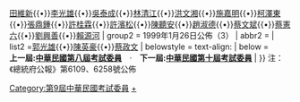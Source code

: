 {{Navbox
| name = 中華民國第九屆考試委員
| title = {{flagicon|ROC}} [[中華民國|{{fontcolor|white|中華民國}}]][[第九屆考試委員|{{fontcolor|white|第九屆考試委員}}]]
| titlestyle = background:#0c1c8c; color:#ffffff
| image = [[File:ROC_Examination_Yuan_Seal.svg|100px]]
| style = width:100%;
| state = {{{state<includeonly>|collapsed</includeonly>}}}
| selected=

| above = [[考試院院長|院長]]：[[許水德]]／[[考試院副院長|副院長]]：[[關中]]

| group1 = 1996年8月16日公佈（19）
| abbr1 =  
| list1 =[[王全祿]]{{•}}[[田維新]]{{•}}[[李光雄]]{{•}}[[吳泰成]]{{•}}[[林清江]]{{•}}[[洪文湘]]{{•}}[[施嘉明]]{{•}}[[柯澤東]]{{•}}[[張鼎鍾]]{{•}}[[許桂霖]]{{•}}[[許濱松]]{{•}}[[陳聽安]]{{•}}[[趙淑德]]{{•}}[[蔡文斌]]{{•}}[[蔡憲六]]{{•}}[[劉興善]]{{•}}[[賴源河]]
| group2 = 1999年1月26日公佈（3）
| abbr2 =  
| list2 =[[郭光雄]]{{•}}[[陳英豪]]{{•}}[[蔡政文]]
| belowstyle = text-align:
| below =　'''　上一屆:[[Template:中華民國第八屆考試委員|中華民國第八屆考試委員]]　'''·'''　下一屆:[[Template:中華民國第十屆考試委員|中華民國第十屆考試委員]]'''
| }}
[[Category:第9屆中華民國考試委員]]
<noinclude>
注：《總統府公報》第6109、6258號公佈
[[Category:考試委員|+]]
</noinclude>